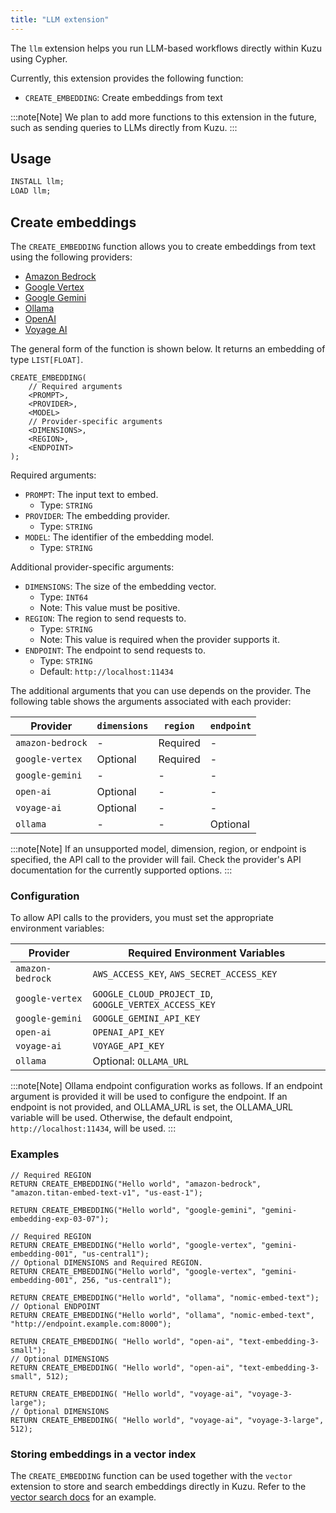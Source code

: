 ```yaml
---
title: "LLM extension"
---
```



The `llm` extension helps you run LLM-based workflows directly within Kuzu using Cypher.

Currently, this extension provides the following function:

- `CREATE_EMBEDDING`: Create embeddings from text

:::note[Note]
We plan to add more functions to this extension in the future, such as sending queries to LLMs directly from Kuzu.
:::

## Usage

```sql
INSTALL llm;
LOAD llm;
```

## Create embeddings

The `CREATE_EMBEDDING` function allows you to create embeddings from text using the following providers:

* [Amazon Bedrock](https://docs.aws.amazon.com/bedrock/latest/userguide/titan-embedding-models.html)
* [Google Vertex](https://cloud.google.com/vertex-ai/generative-ai/docs/embeddings/get-text-embeddings)
* [Google Gemini](https://ai.google.dev/gemini-api/docs/embeddings)
* [Ollama](https://ollama.com/blog/embedding-models)
* [OpenAI](https://platform.openai.com/docs/guides/embeddings)
* [Voyage AI](https://docs.voyageai.com/docs/embeddings)

The general form of the function is shown below. It returns an embedding of type `LIST[FLOAT]`.

```cypher
CREATE_EMBEDDING(
    // Required arguments
    <PROMPT>,
    <PROVIDER>,
    <MODEL>
    // Provider-specific arguments
    <DIMENSIONS>,
    <REGION>,
    <ENDPOINT>
);
```

Required arguments:

- `PROMPT`: The input text to embed.
    - Type: `STRING`
- `PROVIDER`: The embedding provider.
    - Type: `STRING`
- `MODEL`: The identifier of the embedding model.
    - Type: `STRING`

Additional provider-specific arguments:

- `DIMENSIONS`: The size of the embedding vector.
    - Type: `INT64`
    - Note: This value must be positive.
- `REGION`: The region to send requests to.
    - Type: `STRING`
    - Note: This value is required when the provider supports it.
- `ENDPOINT`: The endpoint to send requests to.
    - Type: `STRING`
    - Default: `http://localhost:11434`

The additional arguments that you can use depends on the provider. The following table shows
the arguments associated with each provider:

| Provider | `dimensions` | `region` | `endpoint` |
| --- | --- | --- | --- |
| `amazon-bedrock` | - | Required | - |
| `google-vertex` | Optional | Required | - |
| `google-gemini` | - | - | - |
| `open-ai` | Optional | - | - |
| `voyage-ai` | Optional | - | - |
| `ollama` | - | - | Optional |

:::note[Note]
If an unsupported model, dimension, region, or endpoint is specified, the API call to the provider will fail. Check the provider's API documentation for the currently supported options.
:::

### Configuration

To allow API calls to the providers, you must set the appropriate environment variables:

| Provider | Required Environment Variables |
| --- | --- |
| `amazon-bedrock` | `AWS_ACCESS_KEY`, `AWS_SECRET_ACCESS_KEY` |
| `google-vertex` | `GOOGLE_CLOUD_PROJECT_ID`, `GOOGLE_VERTEX_ACCESS_KEY` |
| `google-gemini` | `GOOGLE_GEMINI_API_KEY` |
| `open-ai` | `OPENAI_API_KEY` |
| `voyage-ai` | `VOYAGE_API_KEY` |
| `ollama` | Optional: `OLLAMA_URL` |

:::note[Note]
Ollama endpoint configuration works as follows. If an endpoint argument is provided it will be used to configure the endpoint. 
If an endpoint is not provided, and OLLAMA_URL is set, the OLLAMA_URL variable will be used. Otherwise, the default endpoint, 
`http://localhost:11434`, will be used.
:::


### Examples

```cypher
// Required REGION
RETURN CREATE_EMBEDDING("Hello world", "amazon-bedrock", "amazon.titan-embed-text-v1", "us-east-1");

RETURN CREATE_EMBEDDING("Hello world", "google-gemini", "gemini-embedding-exp-03-07");

// Required REGION
RETURN CREATE_EMBEDDING("Hello world", "google-vertex", "gemini-embedding-001", "us-central1");
// Optional DIMENSIONS and Required REGION.
RETURN CREATE_EMBEDDING("Hello world", "google-vertex", "gemini-embedding-001", 256, "us-central1");

RETURN CREATE_EMBEDDING("Hello world", "ollama", "nomic-embed-text");
// Optional ENDPOINT
RETURN CREATE_EMBEDDING("Hello world", "ollama", "nomic-embed-text", "http://endpoint.example.com:8000");

RETURN CREATE_EMBEDDING( "Hello world", "open-ai", "text-embedding-3-small");
// Optional DIMENSIONS
RETURN CREATE_EMBEDDING( "Hello world", "open-ai", "text-embedding-3-small", 512);

RETURN CREATE_EMBEDDING( "Hello world", "voyage-ai", "voyage-3-large");
// Optional DIMENSIONS
RETURN CREATE_EMBEDDING( "Hello world", "voyage-ai", "voyage-3-large", 512);
```

### Storing embeddings in a vector index

The `CREATE_EMBEDDING` function can be used together with the `vector` extension to store and search embeddings
directly in Kuzu. Refer to the [vector search docs](/extensions/vector) for an example.
